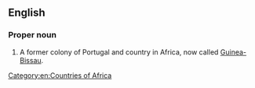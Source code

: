 ==English==
{{wikipedia}}

===Proper noun===
{{en-proper noun}}

# {{senseid|en|Q2002279}}A former colony of Portugal and country in Africa, now called [[Guinea-Bissau]].

[[Category:en:Countries of Africa]]